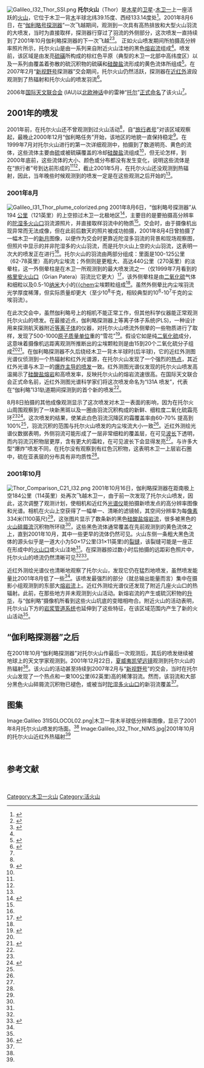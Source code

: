 [[Image:Galileo_I32_Thor_SSI.png|thumb]]
'''托尔火山'''（Thor）是[[木星|木星]]的[[卫星|卫星]]-[[木卫一|木卫一]]上一座活跃的[[火山|火山]]，它位于木卫一背[[木星|木]]半球北纬39.15度、西经133.14度处<ref name="GPNThor">{{gpn|66147|Thor}}</ref>。2001年8月6日，在“[[伽利略号探测器|伽利略号探测器]]”一次飞越期间，观测到一次具有高热排放和大型火山羽流的大喷发，当时为直接取样，探测器行穿过了羽流的外侧部分，这次喷发一直持续到了2001年10月伽利略探测器的下一次飞越<ref name="Turtle2004">{{cite journal |title=The final Galileo SSI observations of Io: orbits G28-I33 |journal=Icarus |last=Turtle |first=E. P. |display-authors=etal  |pages=3–28 |volume=169 |issue=1 |date=2004 |doi=10.1016/j.icarus.2003.10.014 |bibcode=2004Icar..169....3T}}</ref><ref name="Lopes2004">{{cite journal |title=Lava lakes on Io: Observations of Io's volcanic activity from Galileo NIMS during the 2001 fly-bys |journal=Icarus |last=Lopes |first=R. M. C. |display-authors=etal  |pages=140–174 |volume=169 |issue=1 |date=2004 |doi=10.1016/j.icarus.2003.11.013 |bibcode=2004Icar..169..140L}}</ref>。 正如火山喷发期间所拍摄高分辨率照片所示，托尔火山是由一系列来自附近火山洼地的黑色[[熔岩流|熔岩流]]组成<ref name="Turtle2004"/>。喷发前，该区域是由发亮[[硫磺|硫磺]]所构成的棕红色平原（典型的木卫一北部中高纬度区）以及一系列由覆盖着弥散的硫沉积物的硫磺和[[硅酸盐|硅酸盐]]流形成的黄色流体所组成<ref name="Williams2005">{{cite journal |title=The Zamama–Thor region of Io: Insights from a synthesis of mapping, topography, and Galileo spacecraft data |journal=Icarus |last=Williams |first=D. A. |display-authors=etal  |pages=69–88 |volume=177 |issue=1 |date=2005 |doi=10.1016/j.icarus.2005.03.005 |bibcode=2005Icar..177...69W}}</ref>。在2007年2月“[[新视野号|新视野号]]探测器”交会期间，托尔火山仍然活跃，探测器在[[红外线|近红外]]波段观测到了热辐射和托尔火山的喷发羽流<ref name="Spencer2007">{{cite journal |title=Io Volcanism Seen by New Horizons: A Major Eruption of the Tvashtar Volcano |journal=Science |last=Spencer |first=J. R. |display-authors=etal |pages=240–243 |volume=318 |issue= 5848|date=2007 |doi=10.1126/science.1147621 |pmid=17932290|bibcode = 2007Sci...318..240S |s2cid=36446567 }}</ref>。
 

2006年[[国际天文联合会|国际天文联合会]] (IAU)以[[北欧神话|北欧神话]]中的雷神“[[托尔|托尔]]”[[行星体系命名法|正式命名]]了该火山<ref name="GPNThor"/>。

==2001年的喷发==


2001年前，在托尔火山还不曾观测到过火山活动<ref name="Lopes2004"/>，自“[[旅行者计划|旅行者号]]”对该区域观察起，最晚止2000年12月“伽利略任务”开始，该地区的地貌一直保持稳定<ref name="Geissler2004">{{cite journal |title=Surface changes on Io during the Galileo mission |journal=Icarus |last=Geissler |first=P. |display-authors=etal   |pages=29–64 |volume=169 |issue=1 |date=2004 |doi=10.1016/j.icarus.2003.09.024 |bibcode=2004Icar..169...29G |url=https://zenodo.org/record/1259015 |access-date=2020-10-21 |archive-date=2020-10-18 |archive-url=https://web.archive.org/web/20201018151050/https://zenodo.org/record/1259015 |dead-url=no }}</ref>。在1999年7月对托尔火山进行的第一次详细观测中，拍摄到了数道明亮、黄色的流体，这些流体主要由[[硫|硫]]或被硫磺覆盖的冷却[[硅酸盐|硅酸盐]]流组成<ref name="Williams2005"/>，但无论怎样，到2000年底前，这些流体的大小、颜色或分布都没有发生变化，说明这些流体是在“旅行者”号到达前形成的<ref name="Williams2005"/><ref name="Geissler2004"/>，截止2001年5月，在托尔火山还没观测到热辐射，因此，当年晚些时候观测到的喷发一定是在这些观测之后开始的<ref name="Lopes2004"/>。
=== 2001年8月===
[[Image:Galileo_I31_Thor_plume_colorized.png|thumb]]
2001年8月6日，“伽利略号探测器”从194 [[公里|公里]]（121英里）的上空掠过木卫一北极地区<ref name="IobookChap3">{{cite book |last=Perry |first=J. |display-authors=etal |editor=Lopes, R. M. C. |editor2=Spencer, J. R. |title=Io after Galileo |url=https://archive.org/details/ioaftergalileone00lope |date=2007 |publisher=Springer-Praxis |isbn=978-3-540-34681-4 |pages=[https://archive.org/details/ioaftergalileone00lope/page/n35 35]–59 |chapter=A Summary of the Galileo mission and its observations of Io }}</ref>，主要目的是要拍摄高分辨率的[[特瓦史塔火山口|陀湿多火山口]]羽流源照片，并直接取样羽流中的物质<ref name="Turtle2004"/>。交会时，由于摄像机出现异常而无法成像，但在此前后数天的照片被成功拍摄，2001年8月4日曾拍摄了一幅木卫一的[[月相|新月]]图像，以便作为交会时更靠近陀湿多羽流的背景和现场观察图，但照片中显示的并非陀湿多的火山羽流，而是托尔火山上空的火山羽流，这表明一次大的喷发正在进行<ref name="Turtle2004"/>。托尔火山的羽流由两部分组成：里面是100-125公里（62-78英里）高的内尘埃流；外侧则是更粗大、高达440公里（270英里）的淡晕柱，这一外侧晕柱是在木卫一所观测到的最大喷发流之一（仅1999年7月看到的[[格里安火山口|格里安火山口]]（Grian Patera）羽流比它更大）<ref name="Geissler2008">{{cite journal |title=Galileo observations of volcanic plumes on Io |journal=Icarus |last=Geissler |first=P. E. |author2=M. T. McMillan   |pages=505–518 |volume=197 |issue=2 |date=2008 |doi=10.1016/j.icarus.2008.05.005 |bibcode=2008Icar..197..505G |url=https://zenodo.org/record/1259035 |access-date=2020-10-21 |archive-date=2020-12-05 |archive-url=https://web.archive.org/web/20201205152224/https://zenodo.org/record/1259035 |dead-url=no }}</ref>，该外侧晕柱是由[[二氧化硫|二氧化硫]]气体和细粒以及0.5-10[[纳米|纳米]]大小的[[二氧化硫|{{chem]]尘埃颗粒组成<ref name="Geissler2008"/>。虽然外侧晕比内尘埃羽流光学厚度稀薄，但实际质量却更大（至少10<sup>8</sup>千克，相较典型的10<sup>6</sup>-10<sup>7</sup>千克的尘埃羽流）。

在此次交会中，虽然伽利略号上的相机不能正常工作，但其他科学仪器能正常观测托尔火山的喷发。在最接近点，伽利略探测器上等离子体子系统(PLS)，一种设计用来探测航天器附近[[等离子体|等离子体]]的仪器，对托尔火山喷流外侧晕的一些物质进行了取样，发现了500-1000[[原子质量单位|原子质量单位]]重的“雪花”<ref name="FrankPaterson2002">{{cite journal |title=Plasmas observed with the Galileo spacecraft during its flyby over Io's northern polar region |journal=Journal of Geophysical Research |last=Frank |first=L. A. |author2=W. R. Paterson  |volume=107 |issue=A8 |pages=SMP 31–1–SMP 31–19 |date=2002 |doi=10.1029/2002JA009240 |bibcode=2002JGRA..107.1220F}}</ref>。假设它如是纯[[二氧化硫|二氧化硫]]成分，这意味着摄像机远距离观测所推断出的尘埃颗粒则是由15到20个二氧化硫分子组成<ref name="Geissler2008"/><ref name="MissiontoJupiter">{{cite book |title=Mission to Jupiter: A History of the Galileo Project |series=NASA History Series |publisher=National Aeronautics and Space Administration |id=NASA SP-2007-4231 |last=Meltzer |first=Michael |page=251 |date=2007 |url=https://history.nasa.gov/sp4231.pdf |accessdate=2010-02-26 |archive-date=2017-02-14 |archive-url=https://web.archive.org/web/20170214204726/https://history.nasa.gov/sp4231.pdf |dead-url=no }}</ref>。在伽利略探测器不久后绕经木卫一背木半球时(后半球)，它的近红外测图光谱仪侦测到一个热辐射和红外光谱源，在托尔火山发现了一个强烈的[[热点_(地质学) |热点]]，其近红外光谱与木卫一的[[火山活动#喷发的式样|爆炸主导的喷发]]一致。红外测图光谱仪发现的托尔火山喷发高温揭示了[[硅酸盐|硅酸盐]][[熔岩|熔岩]]和高喷发率，反映托尔火山的熔岩流速很高。在国际天文联合会正式命名前，近红外测图光谱科学家们将这次喷发命名为“I31A 喷发”，代表在“伽利略”I31轨道期间探测到的首个新的喷发<ref name="Lopes2004"/>。
 

8月8日拍摄的其他成像观测显示了这次喷发对木卫一表面的影响，因为在托尔火山周围观察到了一块新黑斑以及一圈由羽流沉积构成的新鲜、细粒度二氧化硫霜亮环<ref name="Turtle2004"/><ref name="Doute2004">{{cite journal |title=Geology and activity around volcanoes on Io from the analysis of NIMS spectral images |journal=Icarus |last=Douté |first=S. |display-authors=etal  |pages=175–196 |volume=169 |issue=1 |date=2004 |doi=10.1016/j.icarus.2004.02.001 |bibcode=2004Icar..169..175D}}</ref>。这次喷发的结果，使某此白色羽流沉降区的{{chem |SO|2}}霜覆盖率由60-70% 提高到100%<ref name="Doute2004"/>，羽流沉积的范围与托尔火山喷发的内尘埃流大小一致<ref name="Geissler2008"/>。近红外测绘光谱仪数据表明，外侧羽流可能形成了一层非常细粒的{{chem|SO|2}}覆盖层，在可见[[波长|波长]]下透明，而内羽流沉积物层更厚，含有更大的霜粒，在可见波长下会显得发亮<ref name="Doute2004"/>。与许多大型“爆炸”喷发不同，在托尔没有观察到有红色沉积物，这表明木卫一上层岩石圈中，硫在亚表层的分布具有非均质性<ref name="Williams2005"/>。

=== 2001年10月===
[[Image:Thor_Comparison_C21_I32.png|thumb]]
2001年10月16日，伽利略探测器在距南极上空184公里（114英里）处再次飞越木卫一，由于前一次发现了托尔火山喷发，因此，这次调整了观测计划，使相机和近红外[[光谱仪|光谱仪]]能拍摄新喷发点的高分辨率图像和光谱。相机在火山上空获得了一幅单一、清晰的滤镜帧，其空间分辨率为每[[像素|像素]]334米(1100英尺)<ref name="IobookChap3"/>，这张图片显示了数条新的黑色[[硅酸盐|硅酸盐]][[熔岩流|熔岩流]]，很多被黑色的[[火山碎屑流|火山碎屑流]]沉积物所环绕<ref name="Turtle2004"/>，这些黑色流体通常覆盖在先前观测到的黄色流体之上，直到2001年10月，其中一些更早的流体仍然可见。火山东侧一条粗大黑色流体的源头似乎是一道大小为50×17公里(31×11英里)的[[裂缝喷发口|裂缝]]，该裂缝可能是一座正在形成中的[[木卫一的火山活动#火山口内部喷发|火山口]]或火山洼地<ref name="Williams2005"/>。在探测器掠过数小时后拍摄的远距彩色照片中，托尔火山的喷流仍然清晰可见<ref name="Turtle2004"/><ref name="Strykimage">{{Cite web |title=Io from Galileo's 32nd Orbit |work=Planetary Images from Then and Now |last=Stryk |first=Ted |date=30 December 2009 |accessdate=2010-02-25 |url=http://planetimages.blogspot.com/2009/12/blog-post.html |archive-date=2020-09-25 |archive-url=https://web.archive.org/web/20200925024410/http://planetimages.blogspot.com/2009/12/blog-post.html |dead-url=no }}</ref>。
 

近红外测绘光谱仪也清晰地观察了托尔火山，发现它仍在猛烈地喷发，虽然喷发能量比2001年8月低了一些<ref name="Lopes2004"/>。该喷发最强烈的部分（就总输出能量而言）集中在摄影小组观测到的东部大[[熔岩流|熔岩流]]上。近红外测绘光谱仪还发现了附近几座火山口的热辐射。此前，在那些地方并未观测到火山活动。新熔岩流的产生或硫沉积物的[[升华|升华]]，与“伽利略”摄像机所看到这些火山坑底的变暗相吻合。附近火山的活动表明，托尔火山下方的[[岩浆房|岩浆管道系统]]也延伸到了这些特征，在该区域范围内产生了新的火山活动<ref name="Lopes2004"/>。

== “伽利略探测器”之后 ==
在2001年10月“伽利略探测器”对托尔火山作最后一次观测后，其后的喷发继续被地球上的天文学家观测到。2001年12月22日，[[夏威夷|夏威夷]][[凯克天文台|凯望远镜]]观测到托尔火山的热辐射<ref name="Marchis2005">{{cite journal |title=Keck AO survey of Io global volcanic activity between 2 and 5μm |journal=Icarus |last=Marchis |first=F. |display-authors=etal  |pages=96–122 |volume=176 |issue=1 |date=2005 |doi=10.1016/j.icarus.2004.12.014 |bibcode=2005Icar..176...96M}}</ref>。该火山的活动甚至持续到2007年2月与“[[新视野号|新视野号]]”的交会，当时在托尔火山发现了一个热点和一束100公里(62英里)高的稀薄羽流。然而，该羽流和大部分黑色火山碎屑流沉积物已褪色，或被当时[[特瓦史塔火山口|陀湿多火山口]]的新羽流覆盖<ref name="Spencer2007"/>。

==图集==
<gallery class="center">
Image:Galileo 31ISGLOCOL02.png|木卫一背木半球低分辨率图像，显示了2001年8月托尔火山喷发的场面。<ref name="Turtle2004"/>
Image:Galileo_I32_Thor_NIMS.jpg|2001年10月的托尔火山近红外热辐射<ref name="Lopes2004"/>
</gallery>
 
==参考文献==
{{Reflist}}
 
{{Io}}
 
{{DEFAULTSORT:托尔火山}}
[[Category:木卫一火山|Category:木卫一火山]]
[[Category:活火山|Category:活火山]]